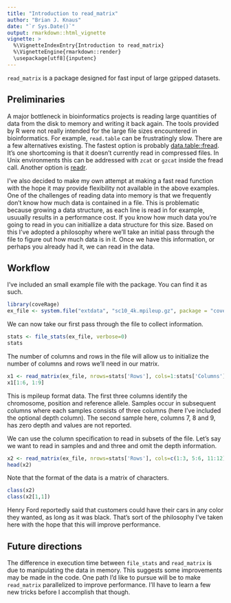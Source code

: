 ```yaml
---
title: "Introduction to read_matrix"
author: "Brian J. Knaus"
date: "`r Sys.Date()`"
output: rmarkdown::html_vignette
vignette: >
  %\VignetteIndexEntry{Introduction to read_matrix}
  %\VignetteEngine{rmarkdown::render}
  \usepackage[utf8]{inputenc}
---
```


`read_matrix` is a package designed for fast input of large gzipped datasets.


## Preliminaries


A major bottleneck in bioinformatics projects is reading large quantities of data from the disk to memory and writing it back again.
The tools provided by R were not really intended for the large file sizes encountered in bioinformatics.
For example, `read.table` can be frustratingly slow.
There are a few alternatives existing.
The fastest option is probably [data.table::fread](http://cran.r-project.org/package=data.table).
It's one shortcoming is that it doesn't currently read in compressed files.
In Unix environments this can be addressed with `zcat` or `gzcat` inside the fread call.
Another option is [readr](http://cran.r-project.org/package=readr).


I've also decided to make my own attempt at making a fast read function with the hope it may provide flexibility not available in the above examples.
One of the challenges of reading data into memory is that we frequently don't know how much data is contained in a file.
This is problematic because growing a data structure, as each line is read in for example, usuually results in a performance cost.
If you know how much data you're going to read in you can initiallize a data structure for this size.
Based on this I've adopted a philosophy where we'll take an initial pass through the file to figure out how much data is in it.
Once we have this information, or perhaps you already had it, we can read in the data.


## Workflow

I've included an small example file with the package.
You can find it as such.


```r
library(coveRage)
ex_file <- system.file("extdata", "sc10_4k.mpileup.gz", package = "coveRage")
```


We can now take our first pass through the file to collect information.

```r
stats <- file_stats(ex_file, verbose=0)
stats
```


The number of columns and rows in the file will allow us to initialize the number of columns and rows we'll need in our matrix.

```r
x1 <- read_matrix(ex_file, nrows=stats['Rows'], cols=1:stats['Columns'], verbose=0)
x1[1:6, 1:9]
```



This is mpileup format data.
The first three columns identify the chromosome, position and reference allele.
Samples occur in subsequent columns where each samples consists of three columns (here I've included the optional depth column).
The second sample here, columns 7, 8 and 9, has zero depth and values are not reported.


We can use the column specification to read in subsets of the file.
Let's say we want to read in samples and and three and omit the depth information.



```r
x2 <- read_matrix(ex_file, nrows=stats['Rows'], cols=c(1:3, 5:6, 11:12), verbose=0)
head(x2)
```


Note that the format of the data is a matrix of characters.


```r
class(x2)
class(x2[1,1])
```


Henry Ford reportedly said that customers could have their cars in any color they wanted, as long as it was black.
That's sort of the philosophy I've taken here with the hope that this will improve performance.



## Future directions



The difference in execution time between `file_stats` and `read_matrix` is due to manipulating the data in memory.
This suggests some improvements may be made in the code.
One path I'd like to pursue will be to make `read_matrix` parallelized to improve performance.
I'll have to learn a few new tricks before I accomplish that though.


